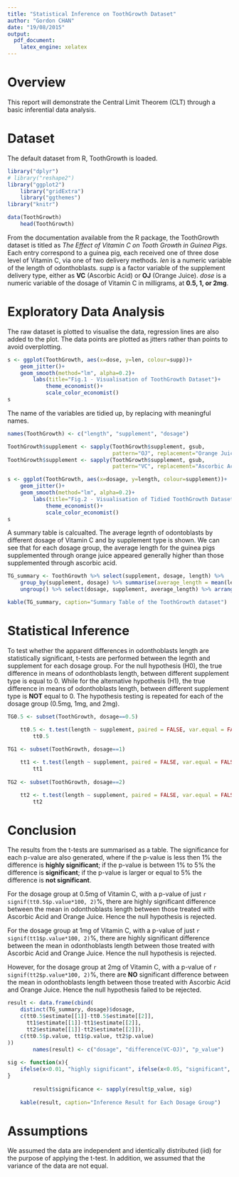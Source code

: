 ```yaml
---
title: "Statistical Inference on ToothGrowth Dataset"
author: "Gordon CHAN"
date: "19/08/2015"
output: 
  pdf_document: 
    latex_engine: xelatex
---
```


# Overview

This report will demonstrate the Central Limit Theorem (CLT) through a basic inferential data analysis.

# Dataset

The default dataset from R, ToothGrowth is loaded.

```r
library("dplyr")
# library("reshape2")
library("ggplot2")
    library("gridExtra")
    library("ggthemes")
library("knitr")

data(ToothGrowth)
    head(ToothGrowth)
```

From the documentation available from the R package, the ToothGrowth dataset is titled as *The Effect of Vitamin C on Tooth Growth in Guinea Pigs*. Each entry correspond to a guinea pig, each received one of three dose level of Vitamin C, via one of two delivery methods. *len* is a numeric variable of the length of odonthoblasts. *supp* is a factor variable of the supplement delivery type, either as **VC** (Ascorbic Acid) or **OJ** (Orange Juice). *dose* is a numeric variable of the dosage of Vitamin C in milligrams, at **0.5, 1, or 2mg**.

# Exploratory Data Analysis

The raw dataset is plotted to visualise the data, regression lines are also added to the plot. The data points are plotted as jitters rather than points to avoid overplotting.

```r
s <- ggplot(ToothGrowth, aes(x=dose, y=len, colour=supp))+
    geom_jitter()+
    geom_smooth(method="lm", alpha=0.2)+
        labs(title="Fig.1 - Visualisation of ToothGrowth Dataset")+
            theme_economist()+
            scale_color_economist()
s
```

The name of the variables are tidied up, by replacing with meaningful names.

```r
names(ToothGrowth) <- c("length", "supplement", "dosage")

ToothGrowth$supplement <- sapply(ToothGrowth$supplement, gsub, 
                                 pattern="OJ", replacement="Orange Juice")
ToothGrowth$supplement <- sapply(ToothGrowth$supplement, gsub, 
                                 pattern="VC", replacement="Ascorbic Acid")

s <- ggplot(ToothGrowth, aes(x=dosage, y=length, colour=supplement))+
    geom_jitter()+
    geom_smooth(method="lm", alpha=0.2)+
        labs(title="Fig.2 - Visualisation of Tidied ToothGrowth Dataset")+
            theme_economist()+
            scale_color_economist()
s
```

A summary table is calcualted. The average legnth of odontoblasts by different dosage of Vitamin C and by supplement type is shown. We can see that for each dosage group, the average length for the guinea pigs supplemented through orange juice appeared generally higher than those supplemented through ascorbic acid.

```r
TG_summary <- ToothGrowth %>% select(supplement, dosage, length) %>% 
    group_by(supplement, dosage) %>% summarise(average_length = mean(length)) %>% 
    ungroup() %>% select(dosage, supplement, average_length) %>% arrange(dosage, supplement)

kable(TG_summary, caption="Summary Table of the ToothGrowth dataset")

```

# Statistical Inference

To test whether the apparent differences in odonthoblasts length are statistically significant, t-tests are performed between the legnth and supplement for each dosage group. For the null hypothesis (H0), the true difference in means of odonthoblasts length, between different supplement type is equal to 0. While for the alternative hypothesis (H1), the true difference in means of odonthoblasts length, between different supplement type is **NOT** equal to 0. The hypothesis testing is repeated for each of the dosage group (0.5mg, 1mg, and 2mg).

```r
TG0.5 <- subset(ToothGrowth, dosage==0.5)

    tt0.5 <- t.test(length ~ supplement, paired = FALSE, var.equal = FALSE, data = TG0.5)
        tt0.5
        
TG1 <- subset(ToothGrowth, dosage==1)

    tt1 <- t.test(length ~ supplement, paired = FALSE, var.equal = FALSE, data = TG1)
        tt1
        
TG2 <- subset(ToothGrowth, dosage==2)

    tt2 <- t.test(length ~ supplement, paired = FALSE, var.equal = FALSE, data = TG2)
        tt2

```

# Conclusion

The results from the t-tests are summarised as a table. The significance for each p-value are also generated, where if the p-value is less then 1% the difference is **highly significant**; if the p-value is between 1% to 5% the difference is **significant**; if the p-value is larger or equal to 5% the difference is **not significant**.

For the dosage group at 0.5mg of Vitamin C, with a p-value of just `r signif(tt0.5$p.value*100, 2)`%, there are highly significant difference between the mean in odonthoblasts length between those treated with Ascorbic Acid and Orange Juice. Hence the null hypothesis is rejected.

For the dosage group at 1mg of Vitamin C, with a p-value of just `r signif(tt1$p.value*100, 2)`%, there are highly significant difference between the mean in odonthoblasts length between those treated with Ascorbic Acid and Orange Juice. Hence the null hypothesis is rejected.

However, for the dosage group at 2mg of Vitamin C, with a p-value of `r signif(tt2$p.value*100, 2)`%, there are **NO** significant difference between the mean in odonthoblasts length between those treated with Ascorbic Acid and Orange Juice. Hence the null hypothesis failed to be rejected.

```r
result <- data.frame(cbind(
    distinct(TG_summary, dosage)$dosage,
    c(tt0.5$estimate[[1]]-tt0.5$estimate[[2]],
      tt1$estimate[[1]]-tt1$estimate[[2]],
      tt2$estimate[[1]]-tt2$estimate[[2]]),
    c(tt0.5$p.value, tt1$p.value, tt2$p.value)
))
        names(result) <- c("dosage", "difference(VC-OJ)", "p_value")
        
sig <- function(x){
    ifelse(x<0.01, "highly significant", ifelse(x<0.05, "significant", "not significant"))
}
        
        result$significance <- sapply(result$p_value, sig)
        
    kable(result, caption="Inference Result for Each Dosage Group")
```


# Assumptions

We assumed the data are independent and identically distributed (iid) for the purpose of applying the t-test. In addition, we assumed that the variance of the data are not equal.